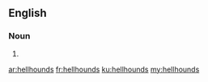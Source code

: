 ==English==

===Noun===
{{head|en|plural}}

# {{plural of|hellhound|lang=en|nocat=1}}

[[ar:hellhounds]]
[[fr:hellhounds]]
[[ku:hellhounds]]
[[my:hellhounds]]